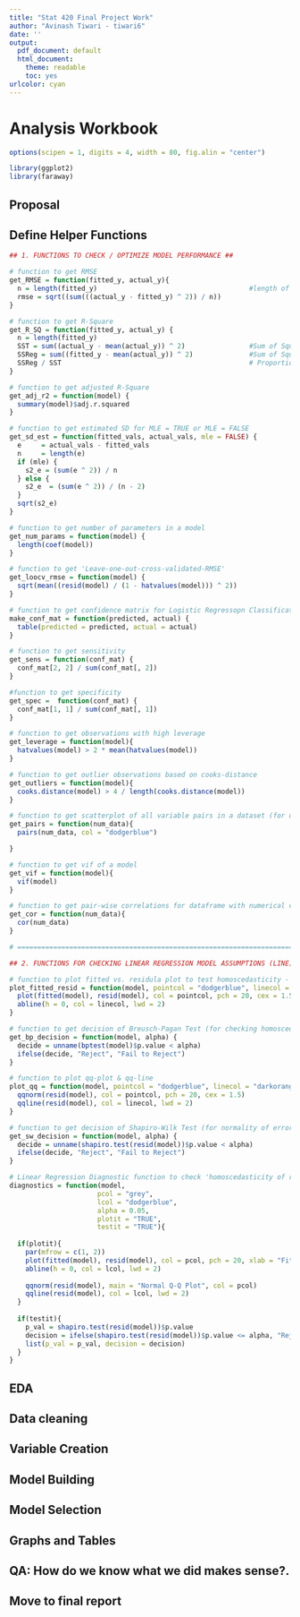 ```yaml
---
title: "Stat 420 Final Project Work"
author: "Avinash Tiwari - tiwari6"
date: ''
output:
  pdf_document: default
  html_document: 
    theme: readable
    toc: yes  
urlcolor: cyan
---
```


# Analysis Workbook
```r
options(scipen = 1, digits = 4, width = 80, fig.alin = "center")

library(ggplot2)
library(faraway)
```

## Proposal
## Define Helper Functions
```r

## 1. FUNCTIONS TO CHECK / OPTIMIZE MODEL PERFORMANCE ##

# function to get RMSE 
get_RMSE = function(fitted_y, actual_y){
  n = length(fitted_y)                                      #length of data 
  rmse = sqrt((sum(((actual_y - fitted_y) ^ 2)) / n))
}

# function to get R-Square  
get_R_SQ = function(fitted_y, actual_y) {
  n = length(fitted_y)
  SST = sum((actual_y - mean(actual_y)) ^ 2)                #Sum of Square Total 
  SSReg = sum((fitted_y - mean(actual_y)) ^ 2)              #Sum of Square Regression 
  SSReg / SST                                               # Proportion of variance in the data explained by regression 
}

# function to get adjusted R-Square 
get_adj_r2 = function(model) {
  summary(model)$adj.r.squared
}

# function to get estimated SD for MLE = TRUE or MLE = FALSE 
get_sd_est = function(fitted_vals, actual_vals, mle = FALSE) {
  e     = actual_vals - fitted_vals
  n     = length(e)
  if (mle) {
    s2_e = (sum(e ^ 2)) / n
  } else {
    s2_e  = (sum(e ^ 2)) / (n - 2)
  }
  sqrt(s2_e)
}

# function to get number of parameters in a model 
get_num_params = function(model) {
  length(coef(model))
}

# function to get 'Leave-one-out-cross-validated-RMSE'
get_loocv_rmse = function(model) {
  sqrt(mean((resid(model) / (1 - hatvalues(model))) ^ 2))
}

# function to get confidence matrix for Logistic Regressopn Classification 
make_conf_mat = function(predicted, actual) {
  table(predicted = predicted, actual = actual)
}

# function to get sensitivity 
get_sens = function(conf_mat) {
  conf_mat[2, 2] / sum(conf_mat[, 2])
}

#function to get specificity
get_spec =  function(conf_mat) {
  conf_mat[1, 1] / sum(conf_mat[, 1])
}

# function to get observations with high leverage 
get_leverage = function(model){
  hatvalues(model) > 2 * mean(hatvalues(model))
}

# function to get outlier observations based on cooks-distance
get_outliers = function(model){
  cooks.distance(model) > 4 / length(cooks.distance(model))  
}

# function to get scatterplot of all variable pairs in a dataset (for only numerical variables)
get_pairs = function(num_data){
  pairs(num_data, col = "dodgerblue")

}

# function to get vif of a model 
get_vif = function(model){
  vif(model)
}

# function to get pair-wise correlations for dataframe with numerical columns only 
get_cor = function(num_data){
  cor(num_data)
}

# ========================================================================================================================================= #

## 2. FUNCTIONS FOR CHECKING LINEAR REGRESSION MODEL ASSUMPTIONS (LINE) ##

# function to plot fitted vs. residula plot to test homoscedasticity - uniform variation in error plotted against the fitted value or response  
plot_fitted_resid = function(model, pointcol = "dodgerblue", linecol = "darkorange") {
  plot(fitted(model), resid(model), col = pointcol, pch = 20, cex = 1.5, xlab = "Fitted", ylab = "Residuals")
  abline(h = 0, col = linecol, lwd = 2)
}

# function to get decision of Breusch-Pagan Test (for checking homoscedasticity)
get_bp_decision = function(model, alpha) {
  decide = unname(bptest(model)$p.value < alpha)
  ifelse(decide, "Reject", "Fail to Reject")
}

# function to plot qq-plot & qq-line
plot_qq = function(model, pointcol = "dodgerblue", linecol = "darkorange") {
  qqnorm(resid(model), col = pointcol, pch = 20, cex = 1.5)
  qqline(resid(model), col = linecol, lwd = 2)
}

# function to get decision of Shapiro-Wilk Test (for normality of error term)  
get_sw_decision = function(model, alpha) {
  decide = unname(shapiro.test(resid(model))$p.value < alpha)
  ifelse(decide, "Reject", "Fail to Reject")
}

# Linear Regression Diagnostic function to check 'homoscedasticity of residuals' and 'normalty of residuals w. response'
diagnostics = function(model,
                      pcol = "grey",
                      lcol = "dodgerblue",
                      alpha = 0.05,
                      plotit = "TRUE",
                      testit = "TRUE"){
  
  if(plotit){
    par(mfrow = c(1, 2))
    plot(fitted(model), resid(model), col = pcol, pch = 20, xlab = "Fitted", ylab = "Residuals", main = "Residuals vs. Fitted")
    abline(h = 0, col = lcol, lwd = 2)
    
    qqnorm(resid(model), main = "Normal Q-Q Plot", col = pcol)
    qqline(resid(model), col = lcol, lwd = 2)
  }
  
  if(testit){
    p_val = shapiro.test(resid(model))$p.value
    decision = ifelse(shapiro.test(resid(model))$p.value <= alpha, "Reject", "Fail to Reject")
    list(p_val = p_val, decision = decision)
  }
}

```


## EDA
## Data cleaning
## Variable Creation
## Model Building
## Model Selection
## Graphs and Tables  
## QA: How do we know what we did makes sense?.
## Move to final report